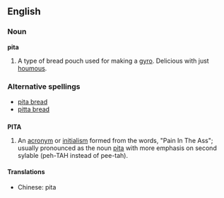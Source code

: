 ==English==
===Noun===
'''pita'''

#A type of bread pouch used for making a [[gyro]].  Delicious with just [[houmous]].
===Alternative spellings===
*[[pita bread]]
*[[pitta bread]]

==={{acronym}}===
'''PITA'''

#An [[acronym]] or [[initialism]] formed from the words, "Pain In The Ass"; usually pronounced as the noun [[pita]] with more emphasis on second sylable (peh-TAH instead of pee-tah).

====Translations====
*Chinese: pita
